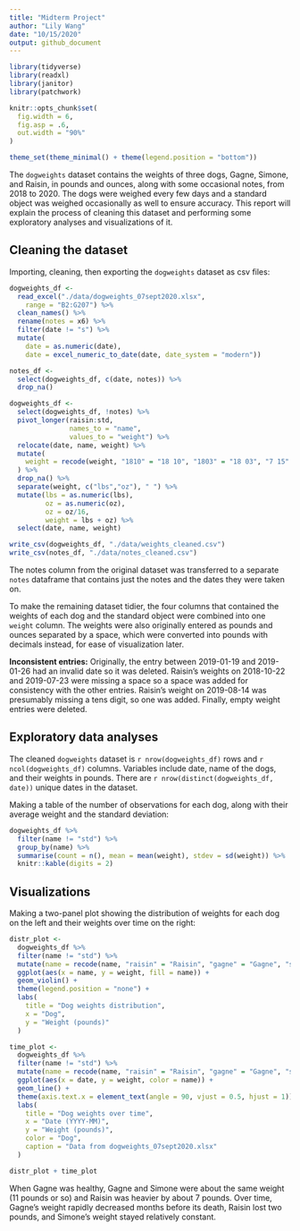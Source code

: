 ```yaml
---
title: "Midterm Project"
author: "Lily Wang"
date: "10/15/2020"
output: github_document
---
```


```r
library(tidyverse)
library(readxl)
library(janitor)
library(patchwork)

knitr::opts_chunk$set(
  fig.width = 6,
  fig.asp = .6,
  out.width = "90%"
)

theme_set(theme_minimal() + theme(legend.position = "bottom"))
```

The `dogweights` dataset contains the weights of three dogs, Gagne, Simone, and Raisin, in pounds and ounces, along with some occasional notes, from 2018 to 2020. The dogs were weighed every few days and a standard object was weighed occasionally as well to ensure accuracy. This report will explain the process of cleaning this dataset and performing some exploratory analyses and visualizations of it.

## Cleaning the dataset

Importing, cleaning, then exporting the `dogweights` dataset as csv files:

```r
dogweights_df <- 
  read_excel("./data/dogweights_07sept2020.xlsx",
    range = "B2:G207") %>% 
  clean_names() %>% 
  rename(notes = x6) %>% 
  filter(date != "s") %>% 
  mutate(
    date = as.numeric(date),
    date = excel_numeric_to_date(date, date_system = "modern"))

notes_df <- 
  select(dogweights_df, c(date, notes)) %>% 
  drop_na()

dogweights_df <-
  select(dogweights_df, !notes) %>% 
  pivot_longer(raisin:std,
               names_to = "name",
               values_to = "weight") %>% 
  relocate(date, name, weight) %>% 
  mutate(
    weight = recode(weight, "1810" = "18 10", "1803" = "18 03", "7 15" = "17 15")
  ) %>% 
  drop_na() %>% 
  separate(weight, c("lbs","oz"), " ") %>% 
  mutate(lbs = as.numeric(lbs),
         oz = as.numeric(oz),
         oz = oz/16,
         weight = lbs + oz) %>% 
  select(date, name, weight)

write_csv(dogweights_df, "./data/weights_cleaned.csv")
write_csv(notes_df, "./data/notes_cleaned.csv")
```

The notes column from the original dataset was transferred to a separate `notes` dataframe that contains just the notes and the dates they were taken on.

To make the remaining dataset tidier, the four columns that contained the weights of each dog and the standard object were combined into one `weight` column. The weights were also originally entered as pounds and ounces separated by a space, which were converted into pounds with decimals instead, for ease of visualization later.

**Inconsistent entries:** Originally, the entry between 2019-01-19 and 2019-01-26 had an invalid date so it was deleted. Raisin's weights on 2018-10-22 and 2019-07-23 were missing a space so a space was added for consistency with the other entries. Raisin's weight on 2019-08-14 was presumably missing a tens digit, so one was added. Finally, empty weight entries were deleted.


## Exploratory data analyses

The cleaned `dogweights` dataset is `r nrow(dogweights_df)` rows and `r ncol(dogweights_df)` columns. Variables include date, name of the dogs, and their weights in pounds. There are `r nrow(distinct(dogweights_df, date))` unique dates in the dataset. 

Making a table of the number of observations for each dog, along with their average weight and the standard deviation:

```r
dogweights_df %>% 
  filter(name != "std") %>% 
  group_by(name) %>% 
  summarise(count = n(), mean = mean(weight), stdev = sd(weight)) %>% 
  knitr::kable(digits = 2)
```

## Visualizations

Making a two-panel plot showing the distribution of weights for each dog on the left and their weights over time on the right:

```r
distr_plot <- 
  dogweights_df %>% 
  filter(name != "std") %>% 
  mutate(name = recode(name, "raisin" = "Raisin", "gagne" = "Gagne", "simone" = "Simone")) %>% 
  ggplot(aes(x = name, y = weight, fill = name)) +
  geom_violin() +
  theme(legend.position = "none") +
  labs(
    title = "Dog weights distribution",
    x = "Dog",
    y = "Weight (pounds)"
  )

time_plot <-
  dogweights_df %>% 
  filter(name != "std") %>% 
  mutate(name = recode(name, "raisin" = "Raisin", "gagne" = "Gagne", "simone" = "Simone")) %>% 
  ggplot(aes(x = date, y = weight, color = name)) +
  geom_line() + 
  theme(axis.text.x = element_text(angle = 90, vjust = 0.5, hjust = 1)) +
  labs(
    title = "Dog weights over time",
    x = "Date (YYYY-MM)",
    y = "Weight (pounds)",
    color = "Dog",
    caption = "Data from dogweights_07sept2020.xlsx"
  )

distr_plot + time_plot
```

When Gagne was healthy, Gagne and Simone were about the same weight (11 pounds or so) and Raisin was heavier by about 7 pounds. Over time, Gagne's weight rapidly decreased months before its death, Raisin lost two pounds, and Simone's weight stayed relatively constant.
